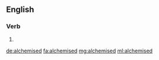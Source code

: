 ==English==

===Verb===
{{head|en}}

# {{en-past of|alchemise}}

[[de:alchemised]]
[[fa:alchemised]]
[[mg:alchemised]]
[[ml:alchemised]]